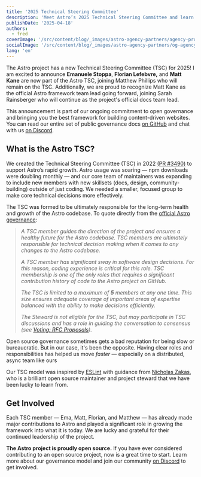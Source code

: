 ```yaml
---
title: '2025 Technical Steering Committee'
description: 'Meet Astro’s 2025 Technical Steering Committee and learn how our open governance model supports the framework’s growth, performance, and community-led development.'
publishDate: '2025-04-18'
authors:
  - fred
coverImage: '/src/content/blog/_images/astro-agency-partners/agency-program.webp'
socialImage: '/src/content/blog/_images/astro-agency-partners/og-agency-program.webp'
lang: 'en'
---
```


The Astro project has a new Technical Steering Committee (TSC) for 2025! I am excited to announce **Emanuele Stoppa**, **Florian Lefebvre,** and **Matt Kane** are now part of the Astro TSC, joining Matthew Phillips who will remain on the TSC. Additionally, we are proud to recognize Matt Kane as the official Astro framework team lead going forward, joining Sarah Rainsberger who will continue as the project's official docs team lead.

This announcement is part of our ongoing commitment to open governance and bringing you the best framework for building content-driven websites. You can read our entire set of public governance docs [on GitHub](https://github.com/withastro/.github/blob/main/GOVERNANCE.md#get-involved) and chat with us [on Discord](https://astro.build/chat).

## What is the Astro TSC?

We created the Technical Steering Committee (TSC) in 2022 [(PR #3490)](https://github.com/withastro/astro/pull/3490) to support Astro’s rapid growth. Astro usage was soaring — npm downloads were doubling monthly — and our core team of maintainers was expanding to include new members with new skillsets (docs, design, community-building) outside of just coding. We needed a smaller, focused group to make core technical decisions more effectively.

The TSC was formed to be ultimately responsible for the long-term health and growth of the Astro codebase. To quote directly from the [official Astro governance](https://github.com/withastro/.github/blob/main/GOVERNANCE.md):

> *A TSC member guides the direction of the project and ensures a healthy future for the Astro codebase. TSC members are ultimately responsible for technical decision making when it comes to any changes to the Astro codebase.*
> 
> *A TSC member has significant sway in software design decisions. For this reason, coding experience is critical for this role. TSC membership is one of the only roles that requires a significant contribution history of code to the Astro project on GitHub.*
>
> *The TSC is limited to a maximum of **5** members at any one time. This size ensures adequate coverage of important areas of expertise balanced with the ability to make decisions efficiently.*
>
> *The Steward is not eligible for the TSC, but may participate in TSC discussions and has a role in guiding the conversation to consensus (see [<u>Voting: RFC Proposals</u>](https://github.com/withastro/.github/blob/main/GOVERNANCE.md#voting-rfc-proposals)).*

Open source governance sometimes gets a bad reputation for being slow or bureaucratic. But in our case, it's been the opposite. Having clear roles and responsibilities has helped us move *faster* — especially on a distributed, async team like ours

Our TSC model was inspired by [ESLint](https://eslint.org/) with guidance from [Nicholas Zakas](https://humanwhocodes.com/blog/), who is a brilliant open source maintainer and project steward that we have been lucky to learn from.

## Get Involved

Each TSC member — Ema, Matt, Florian, and Matthew — has already made major contributions to Astro and played a significant role in growing the framework into what it is today. We are lucky and grateful for their continued leadership of the project.

**The Astro project is proudly open source.** If you have ever considered contributing to an open source project, now is a great time to start. Learn more about our governance model and join our community [on Discord](https://astro.build/chat) to get involved.
